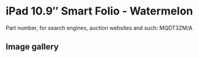 
# iPad 10.9″ Smart Folio - Watermelon

Part number, for search engines, auction websites and such: MQDT3ZM/A

## Image gallery

<div style={{ width: '100%', maxWidth: '768px' }}>
<GalleryComponent
    images={[
      {
        original: "/everysource/MQDT3.webp",
        thumbnail: "/everypreview/MQDT3.webp",
      },
      {
        original: "/everysource/MQDT3_AV1.webp",
        thumbnail: "/everypreview/MQDT3_AV1.webp",
      },
      {
        original: "/everysource/MQDT3_AV2.webp",
        thumbnail: "/everypreview/MQDT3_AV2.webp",
      },
      {
        original: "/everysource/MQDT3_AV3.webp",
        thumbnail: "/everypreview/MQDT3_AV3.webp",
      },
      {
        original: "/everysource/MQDT3_AV4.webp",
        thumbnail: "/everypreview/MQDT3_AV4.webp",
      }
    ]}
  />
</div>